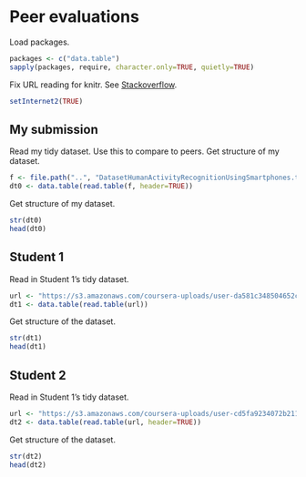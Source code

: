Peer evaluations
================

Load packages.

```r
packages <- c("data.table")
sapply(packages, require, character.only=TRUE, quietly=TRUE)
```

Fix URL reading for knitr. See [Stackoverflow](http://stackoverflow.com/a/20003380).

```r
setInternet2(TRUE)
```


My submission
-------------

Read my tidy dataset. Use this to compare to peers. Get structure of my dataset.

```r
f <- file.path("..", "DatasetHumanActivityRecognitionUsingSmartphones.txt")
dt0 <- data.table(read.table(f, header=TRUE))
```

Get structure of my dataset.

```r
str(dt0)
head(dt0)
```


Student 1
---------

Read in Student 1's tidy dataset.

```r
url <- "https://s3.amazonaws.com/coursera-uploads/user-da581c348504652cf6d52b48/972080/asst-3/320c2dc0ce3e11e3bb7387f31f11f941.txt"
dt1 <- data.table(read.table(url))
```

Get structure of the dataset.

```r
str(dt1)
head(dt1)
```


Student 2
---------

Read in Student 1's tidy dataset.

```r
url <- "https://s3.amazonaws.com/coursera-uploads/user-cd5fa9234072b2113411a5b6/972080/asst-3/45e306b0ce6211e38f91f1adc287d0b7.txt"
dt2 <- data.table(read.table(url, header=TRUE))
```

Get structure of the dataset.

```r
str(dt2)
head(dt2)
```